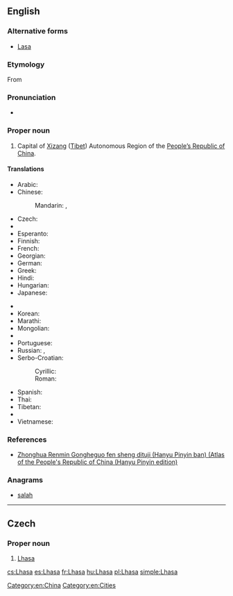 ==English==

{{wikipedia}}

===Alternative forms===
* [[Lasa]]

===Etymology===
From {{etyl|bo|en}} {{term|ལྷ་ས|tr=Lhasa|lang=bo}}

===Pronunciation===
* {{rhymes|ɑːsə}}

===Proper noun===
{{en-proper noun}}

# Capital of [[Xizang]] ([[Tibet]]) Autonomous Region of the [[People's Republic of China|People’s Republic of China]].

====Translations====
{{trans-top|Capital of Xizang (Tibet)}}
* Arabic: {{t-|ar|لاسا|f|tr=laasa}}
* Chinese:
*: Mandarin: {{t-|cmn|拉薩|sc=Hani}},  {{t-|cmn|拉萨|tr=Lāsà|sc=Hani}}
* Czech: {{t+|cs|Lhasa|f}}
* {{trreq|dz}}
* Esperanto: {{t-|eo|Lasao}}
* Finnish: {{t-|fi|Lhasa}}
* French: {{t+|fr|Lhassa}}
* Georgian: {{t-|ka|ლჰასა|tr=lhasa|sc=Geor}}
* German: {{t-|de|Lhasa}}
* Greek: {{t-|el|Λάσα|tr=Lása}}
* Hindi: {{t-|hi|ल्हासा|tr=l'hāsā}}
* Hungarian: {{t+|hu|Lhásza}}
* Japanese: {{t-|ja|ラサ|tr=Rasa}}
{{trans-mid}}
* {{trreq|ks}}
* Korean: {{t+|ko|라싸|tr=Lassa|sc=Hang}}
* Marathi: {{t-|mr|ल्हासा|tr=lhāsā|sc=Deva}}
* Mongolian: {{t-|mn|Лхас|tr=Lhas|sc=Cyrl}}
* {{trreq|ne}}
* Portuguese: {{t-|pt|Lassa}}
* Russian: {{t-|ru|Лхаса|f|tr=Lxása}}, {{t-|ru|Ласа|f|tr=Lása}}
* Serbo-Croatian:
*: Cyrillic: {{t-|sh|Ласа|f|sc=Cyrl}}
*: Roman: {{t-|sh|Lasa|f}}
* Spanish: {{t+|es|Lhasa}}
* Thai: {{t-|th|ลาซา|tr=laasaa}}
* Tibetan: {{t-|bo|ལྷ་ས|tr=lha sa|sc=Tibt}}
* {{trreq|ur}}
* Vietnamese: {{t-|vi|Lhasa}}
{{trans-bottom}}

===References===
* [http://www.paragonbook.com/html/browsesubj/fullcitation.cfm?item=35277  Zhonghua Renmin Gongheguo fen sheng dituji (Hanyu Pinyin ban) (Atlas of the People's Republic of China (Hanyu Pinyin edition)]

===Anagrams===
* [[salah#English|salah]]

[[Category:en:China]]
[[Category:en:Cities]]

----

==Czech==

===Proper noun===
{{cs-proper noun|g=f}}

# [[#English|Lhasa]]

[[cs:Lhasa]]
[[es:Lhasa]]
[[fr:Lhasa]]
[[hu:Lhasa]]
[[pl:Lhasa]]
[[simple:Lhasa]]